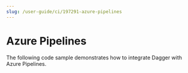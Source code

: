 ```yaml
---
slug: /user-guide/ci/197291-azure-pipelines
---
```


# Azure Pipelines

The following code sample demonstrates how to integrate Dagger with Azure Pipelines.

```yaml title="azure-pipelines.yml" file=./snippets/azure-pipelines.yml
```
